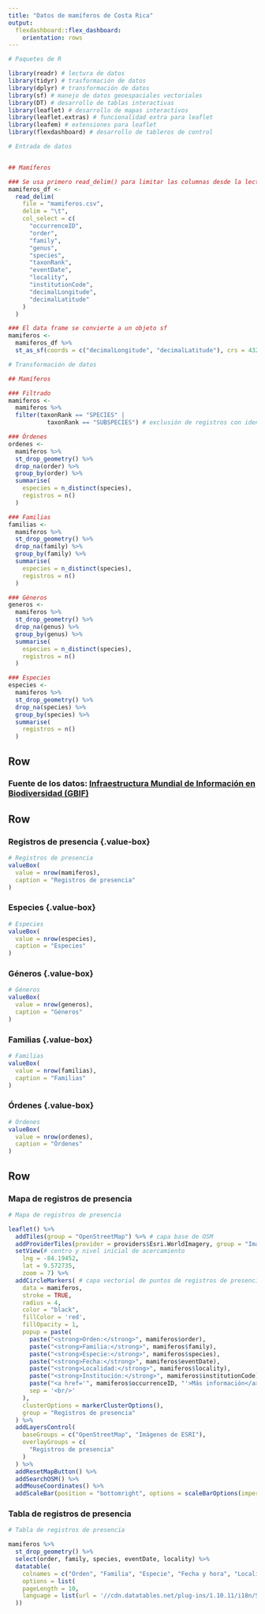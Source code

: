 ```yaml
---
title: "Datos de mamíferos de Costa Rica"
output: 
  flexdashboard::flex_dashboard:
    orientation: rows
---
```


```r
# Paquetes de R

library(readr) # lectura de datos
library(tidyr) # trasformación de datos
library(dplyr) # transformación de datos
library(sf) # manejo de datos geoespaciales vectoriales
library(DT) # desarrollo de tablas interactivas
library(leaflet) # desarrollo de mapas interactivos
library(leaflet.extras) # funcionalidad extra para leaflet
library(leafem) # extensiones para leaflet
library(flexdashboard) # desarrollo de tableros de control
```

```r
# Entrada de datos


## Mamíferos

### Se usa primero read_delim() para limitar las columnas desde la lectura del archivo
mamiferos_df <-
  read_delim(
    file = "mamiferos.csv",
    delim = "\t",
    col_select = c(
      "occurrenceID",
      "order",
      "family",
      "genus",
      "species",
      "taxonRank",
      "eventDate",
      "locality",
      "institutionCode",
      "decimalLongitude",
      "decimalLatitude"
    )
  )

### El data frame se convierte a un objeto sf
mamiferos <-
  mamiferos_df %>%
  st_as_sf(coords = c("decimalLongitude", "decimalLatitude"), crs = 4326)
```

```r
# Transformación de datos

## Mamíferos

### Filtrado
mamiferos <-
  mamiferos %>%
  filter(taxonRank == "SPECIES" |
           taxonRank == "SUBSPECIES") # exclusión de registros con identificación superior a especie

### Órdenes
ordenes <-
  mamiferos %>%
  st_drop_geometry() %>%
  drop_na(order) %>%
  group_by(order) %>%
  summarise(
    especies = n_distinct(species),
    registros = n()
  )

### Familias
familias <-
  mamiferos %>%
  st_drop_geometry() %>%
  drop_na(family) %>%
  group_by(family) %>%
  summarise(
    especies = n_distinct(species),
    registros = n()
  )

### Géneros
generos <-
  mamiferos %>%
  st_drop_geometry() %>%
  drop_na(genus) %>%
  group_by(genus) %>%
  summarise(
    especies = n_distinct(species),
    registros = n()
  )

### Especies
especies <-
  mamiferos %>%
  st_drop_geometry() %>%
  drop_na(species) %>%
  group_by(species) %>%
  summarise(
    registros = n()
  )
```

Row {data-height=10}
-----------------------------------------------------------------------
### **Fuente de los datos: [Infraestructura Mundial de Información en Biodiversidad (GBIF)](https://www.gbif.org/occurrence/download/0365837-210914110416597)**

Row {data-height=140}
-----------------------------------------------------------------------

### Registros de presencia {.value-box} {data-width=200}
```r
# Registros de presencia
valueBox(
  value = nrow(mamiferos), 
  caption = "Registros de presencia"
)
```

### Especies {.value-box} {data-width=200}
```r
# Especies
valueBox(
  value = nrow(especies), 
  caption = "Especies"
)
```

### Géneros {.value-box} {data-width=200}
```r
# Géneros
valueBox(
  value = nrow(generos), 
  caption = "Géneros"
)
```

### Familias {.value-box} {data-width=200}
```r
# Familias
valueBox(
  value = nrow(familias), 
  caption = "Familias"
)
```

### Órdenes {.value-box} {data-width=200}
```r
# Órdenes
valueBox(
  value = nrow(ordenes), 
  caption = "Órdenes"
)
```

Row {data-height=850}
-----------------------------------------------------------------------

### Mapa de registros de presencia {data-width=500}

```r
# Mapa de registros de presencia

leaflet() %>%
  addTiles(group = "OpenStreetMap") %>% # capa base de OSM
  addProviderTiles(provider = providers$Esri.WorldImagery, group = "Imágenes de ESRI") %>%
  setView(# centro y nivel inicial de acercamiento
    lng = -84.19452,
    lat = 9.572735,
    zoom = 7) %>%  
  addCircleMarkers( # capa vectorial de puntos de registros de presencia
    data = mamiferos,
    stroke = TRUE,
    radius = 4,
    color = "black",
    fillColor = 'red',
    fillOpacity = 1,
    popup = paste(
      paste("<strong>Orden:</strong>", mamiferos$order),
      paste("<strong>Familia:</strong>", mamiferos$family),
      paste("<strong>Especie:</strong>", mamiferos$species),
      paste("<strong>Fecha:</strong>", mamiferos$eventDate),
      paste("<strong>Localidad:</strong>", mamiferos$locality),
      paste("<strong>Institución:</strong>", mamiferos$institutionCode),
      paste("<a href='", mamiferos$occurrenceID, "'>Más información</a>"),
      sep = '<br/>'
    ),
    clusterOptions = markerClusterOptions(),
    group = "Registros de presencia"
  ) %>%
  addLayersControl(
    baseGroups = c("OpenStreetMap", "Imágenes de ESRI"),
    overlayGroups = c(
      "Registros de presencia"
    )
  ) %>%
  addResetMapButton() %>%
  addSearchOSM() %>%
  addMouseCoordinates() %>%
  addScaleBar(position = "bottomright", options = scaleBarOptions(imperial = FALSE))
```

### Tabla de registros de presencia {data-width=500}

```r
# Tabla de registros de presencia

mamiferos %>%
  st_drop_geometry() %>%
  select(order, family, species, eventDate, locality) %>%
  datatable(
    colnames = c("Orden", "Familia", "Especie", "Fecha y hora", "Localidad"),
    options = list(
    pageLength = 10,
    language = list(url = '//cdn.datatables.net/plug-ins/1.10.11/i18n/Spanish.json')
  ))
```

